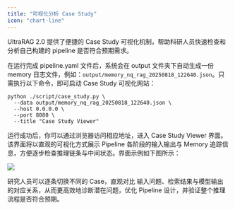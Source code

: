 ```yaml
---
title: "可视化分析 Case Study"
icon: "chart-line"
---
```


UltraRAG 2.0 提供了便捷的 Case Study 可视化机制，帮助科研人员快速检查和分析自己构建的 pipeline 是否符合预期需求。

在运行完成 pipeline.yaml 文件后，系统会在 output 文件夹下自动生成一份 memory 日志文件，例如：`output/memory_nq_rag_20250818_122640.json`。只需执行以下命令，即可启动 Case Study 可视化网站：

```shell
python ./script/case_study.py \
  --data output/memory_nq_rag_20250818_122640.json \
  --host 0.0.0.0 \
  --port 8080 \
  --title "Case Study Viewer"
```

运行成功后，你可以通过浏览器访问相应地址，进入 Case Study Viewer 界面。该界面将以直观的可视化方式展示 Pipeline 各阶段的输入输出与 Memory 追踪信息，方便逐步检查推理链条与中间状态。界面示例如下图所示：

![](/images/part_4/case_study.png)

研究人员可以逐条切换不同的 Case，直观对比 输入问题、检索结果与模型输出 的对应关系，从而更高效地诊断潜在问题，优化 Pipeline 设计，并验证整个推理流程是否符合预期。